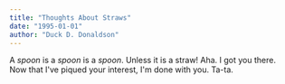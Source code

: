 ```yaml
---
title: "Thoughts About Straws"
date: "1995-01-01"
author: "Duck D. Donaldson"
---
```


A *spoon* is a *spoon* is a *spoon*. Unless it is a straw! Aha. I got you there. Now that I've piqued your interest, I'm done with you. Ta-ta.
